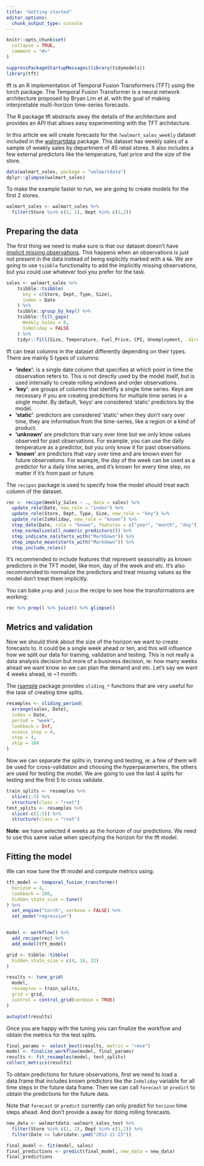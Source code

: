 ```yaml
---
title: "Getting started"
editor_options: 
  chunk_output_type: console
---
```


```r
knitr::opts_chunk$set(
  collapse = TRUE,
  comment = "#>"
)
```

```r
suppressPackageStartupMessages(library(tidymodels))
library(tft)
```

tft is an R implementation of Temporal Fusion Transformers (TFT) using the torch package. The Temporal Fusion Transformer is a neural network architecture proposed by Bryan Lim et al. with the goal of making interpretable multi-horizon time-series forecasts.

The R package tft abstracts away the details of the architecture and
provides an API that allows easy experimenting with the TFT architecture.

In this article we will create forecasts for the `?walmart_sales_weekly` dataset included in the [walmartdata](https://github.com/dfalbel/walmartdata) package. This dataset has weekly sales of a sample of
weekly sales by department of 45 retail stores. It also includes a few external predictors like the temperature,
fuel price and the size of the store.

```r
data(walmart_sales, package = "walmartdata")
dplyr::glimpse(walmart_sales)
```

To make the example faster to run, we are going to create models for the first 2
stores.

```r
walmart_sales <- walmart_sales %>% 
  filter(Store %in% c(1, 2), Dept %in% c(1,2))
```


## Preparing the data

The first thing we need to make sure is that our dataset doesn't have [implicit missing observations](https://r4ds.hadley.nz/missing-values.html#missing-values). This happens when an observations is just not present in
the data instead of being explicitly marked with a `NA`. We are going to use
`tsibble` functionality to add the implicitly missing observations, but you could
use whatever tool you prefer for the task.

```r
sales <- walmart_sales %>%
    tsibble::tsibble(
      key = c(Store, Dept, Type, Size),
      index = Date
    ) %>%
    tsibble::group_by_key() %>%
    tsibble::fill_gaps(
      Weekly_Sales = 0,
      IsHoliday = FALSE
    ) %>%
    tidyr::fill(Size, Temperature, Fuel_Price, CPI, Unemployment, .direction = "down")
```

tft can treat columns in the dataset differently depending on their types. There
are mainly 5 types of columns:

- **'index'**: is a single date column that specifies at which point in time 
  the observation refers to. This is not directly used by the model itself, but is
  used internally to create rolling windows and order observations.
- **'key'**: are groups of columns that identify a single time series. Keys
  are necessary if you are creating predictions for multiple time series in a 
  single model. By default, 'keys' are considered 'static' predictors by the model.
- **'static'**: predictors are considered 'static' when they don't vary over time,
  they are information from the time-series, like a region or a kind of product.
- **'unknown'** are predictors that vary over time but we only know values observed
  for past observations. For example, you can use the daily temperature as a predictor,
  but you only know it for past observations.
- **'known'** are predictors that vary over time and are known even for future observations.
  For example, the day of the week can be used as a predictor for a daily time series,
  and it's known for every time step, no matter if it's from past or future.

The `recipes` package is used to specify how the model should treat each column
of the dataset.

```r
rec <- recipe(Weekly_Sales ~ ., data = sales) %>% 
  update_role(Date, new_role = "index") %>% 
  update_role(Store, Dept, Type, Size, new_role = "key") %>% 
  update_role(IsHoliday, new_role = "known") %>% 
  step_date(Date, role = "known", features = c("year", "month", "doy")) %>% 
  step_normalize(all_numeric_predictors()) %>% 
  step_indicate_na(starts_with("MarkDown")) %>% 
  step_impute_mean(starts_with("Markdown")) %>% 
  step_include_roles()
```

It's recommended to include features that represent seasonality as known predictors
in the TFT model, like mon, day of the week and etc.
It's also recommended to normalize the predictors and treat missing values as
the model don't treat them implicitly. 

You can bake `prep` and `juice` the recipe to see how the transformations are working:

```r
rec %>% prep() %>% juice() %>% glimpse()
```

## Metrics and validation

Now we should think about the size of the horizon we want to create forecasts to.
It could be a single week ahead or ten, and this will influence how we split our
data for training, validation and testing. This is not really a data analysis
decision but more of a business decision, ie: how many weeks ahead we want know
so we can plan the demand and etc. Let's say we want 4 weeks ahead, ie ~1 month.

The [rsample](https://github.com/tidymodels/rsample) package provides `sliding_*`
functions that are very useful for the task of creating time splits.

```r
resamples <- sliding_period(
  arrange(sales, Date),
  index = Date,
  period = "week",
  lookback = Inf,
  assess_stop = 4,
  step = 4,
  skip = 104
)
```

Now we can separate the splits in, training and testing, ie: a few of them will
be used for cross-validation and choosing the hyperparamerters, the others are 
used for testing the model. We are going to use the last 4 splits for testing and 
the first 5 to cross validate.

```r
train_splits <- resamples %>% 
  slice(1:5) %>% 
  structure(class = "rset")
test_splits <- resamples %>% 
  slice(-c(1:5)) %>% 
  structure(class = "rset")
```

**Note**: we have selected 4 weeks as the horizon of our predictions. We need to
use this same value when specifying the horizon for the tft model.

## Fitting the model

We can now tune the tft model and compute metrics using:

```r
tft_model <- temporal_fusion_transformer(
  horizon = 4, 
  lookback = 100, 
  hidden_state_size = tune()
) %>% 
  set_engine("torch", verbose = FALSE) %>% 
  set_mode("regression")


model <- workflow() %>% 
  add_recipe(rec) %>% 
  add_model(tft_model)

grid <- tibble::tibble(
  hidden_state_size = c(4, 16, 32)
)

results <- tune_grid(
  model,
  resamples = train_splits,
  grid = grid,
  control = control_grid(verbose = TRUE)
)

autoplot(results)
```

Once you are happy with the tuning you can finalize the workflow and
obtain the metrics for the test splits.

```r
final_params <- select_best(results, metric = "rmse")
model <- finalize_workflow(model, final_params)
results <- fit_resamples(model, test_splits)
collect_metrics(results)
```

To obtain predictions for future observations, first we need to load a 
data.frame that includes known predictors like the `IsHoliday` variable
for all time steps in the future data frame. Then we can call `forecast`
or `predict` to obtain the predictions for the future data.

Note that `forecast` or `predict` currently can only predict for 
`horizon` time steps ahead. And don't provide a away for doing 
rolling forecasts.

```r
new_data <- walmartdata::walmart_sales_test %>% 
  filter(Store %in% c(1, 2), Dept %in% c(1,2)) %>% 
  filter(Date <= lubridate::ymd("2012-11-23"))

final_model <- fit(model, sales)
final_predictions <- predict(final_model, new_data = new_data)
final_predictions
```
